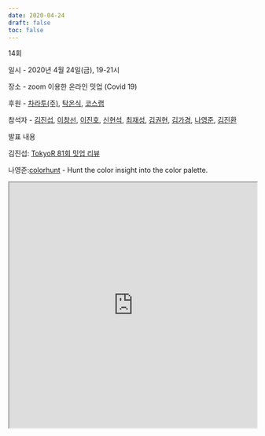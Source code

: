 ```yaml
---
date: 2020-04-24
draft: false
toc: false
---
```


14회

일시 - 2020년 4월 24일(금), 19-21시

장소 - zoom 이용한 온라인 밋업 (Covid 19)

후원 - [차라투(주)](https://www.zarathu.com/), [탁온식](https://github.com/takos1026), [코스랩](https://www.oss.kr/notice/show/6393687b-87fd-4a2c-b2c1-2ff40a21fc8a) 

참석자 - [김진섭](https://github.com/jinseob2kim),  [이창선](https://github.com/csleekorea), [이진호](https://github.com/jinholeetopology), [신현석](https://github.com/shinhseok), [최재성](https://github.com/dhddldid),  [김권현](https://github.com/kwhkim), [김가경](https://github.com/irobii), [나영준](https://github.com/YoungjunNa), [김진환](https://github.com/jhk0530)

발표 내용

김진섭: [TokyoR 81회 밋업 리뷰](https://blog.zarathu.com/posts/2020-02-11-tokyor81/)

나영준:[colorhunt](https://github.com/adatalab/colorhunt) - Hunt the color insight into the color palette. 

<iframe width = '100%' height ='500px' class = 'slide-deck' src = 'http://youngjunna.github.io/presentations/colorhunt'></iframe>